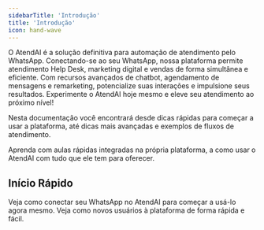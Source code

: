 ```yaml
---
sidebarTitle: 'Introdução'
title: 'Introdução'
icon: hand-wave
---
```


O AtendAI é a solução definitiva para automação de atendimento pelo WhatsApp. Conectando-se ao seu WhatsApp, nossa plataforma permite atendimento Help Desk, marketing digital e vendas de forma simultânea e eficiente. Com recursos avançados de chatbot, agendamento de mensagens e remarketing, potencialize suas interações e impulsione seus resultados. Experimente o AtendAI hoje mesmo e eleve seu atendimento ao próximo nível!

Nesta documentação você encontrará desde dicas rápidas para começar a usar a plataforma, até dicas mais avançadas e exemplos de fluxos de atendimento. 

<CardGroup cols={2}>
  <Card title="Aprenda os conceitos" icon="graduation-cap" href="https://app.atendai.com/helps">
    Aprenda com aulas rápidas integradas na própria plataforma, a como usar o AtendAI com tudo que ele tem para oferecer.
  </Card>
</CardGroup>

## Início Rápido

<CardGroup cols={2}>
  <Card title="Conectar WhatsApp" icon="qrcode" href="/admin/connections">
    Veja como conectar seu WhatsApp no AtendAI para começar a usá-lo agora mesmo.
  </Card>
  <Card title="Adicionar Usuários" icon="users" href="/admin/users">
    Veja como novos usuários à plataforma de forma rápida e fácil.
  </Card>
</CardGroup>